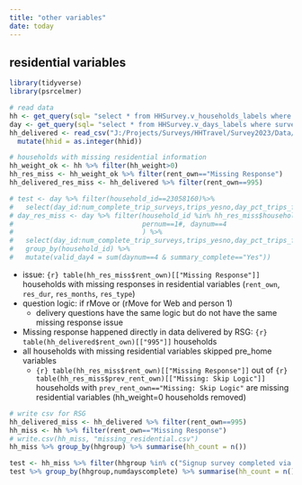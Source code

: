```yaml
---
title: "other variables"
date: today
---
```


## residential variables

```r
library(tidyverse)
library(psrcelmer)

# read data
hh <- get_query(sql= "select * from HHSurvey.v_households_labels where survey_year=2023")
day <- get_query(sql= "select * from HHSurvey.v_days_labels where survey_year=2023")
hh_delivered <- read_csv("J:/Projects/Surveys/HHTravel/Survey2023/Data/old_stuff/data_deliverable_81823/2023/delivered_230907/hh.csv") %>%
  mutate(hhid = as.integer(hhid))

# households with missing residential information
hh_weight_ok <- hh %>% filter(hh_weight>0)
hh_res_miss <- hh_weight_ok %>% filter(rent_own=="Missing Response")
hh_delivered_res_miss <- hh_delivered %>% filter(rent_own==995)

# test <- day %>% filter(household_id==23058160)%>%
#   select(day_id:num_complete_trip_surveys,trips_yesno,day_pct_trips_flagged,survey_year,day_weight)
# day_res_miss <- day %>% filter(household_id %in% hh_res_miss$household_id,
#                                pernum==1#, daynum==4
#                                ) %>%
#   select(day_id:num_complete_trip_surveys,trips_yesno,day_pct_trips_flagged,survey_year,day_weight) %>%
#   group_by(household_id) %>%
#   mutate(valid_day4 = sum(daynum==4 & summary_complete=="Yes"))
```


- issue: `{r} table(hh_res_miss$rent_own)[["Missing Response"]]` households with missing responses in residential variables (`rent_own`, `res_dur`, `res_months`, `res_type`) 
- question logic: if rMove or (rMove for Web and person 1)
  - delivery questions have the same logic but do not have the same missing response issue
- Missing response happened directly in data delivered by RSG: `{r} table(hh_delivered$rent_own)[["995"]]` households
- all households with missing residential variables skipped pre_home variables
  - `{r} table(hh_res_miss$rent_own)[["Missing Response"]]` out of `{r} table(hh_res_miss$prev_rent_own)[["Missing: Skip Logic"]]` households with `prev_rent_own=="Missing: Skip Logic"` are missing residential variables (hh_weight=0 households removed)


```r
# write csv for RSG
hh_delivered_miss <- hh_delivered %>% filter(rent_own==995)
hh_miss <- hh %>% filter(rent_own=="Missing Response")
# write.csv(hh_miss, "missing_residential.csv")
hh_miss %>% group_by(hhgroup) %>% summarise(hh_count = n())
```


```r
test <- hh_miss %>% filter(hhgroup %in% c("Signup survey completed via rMove, Diary completed via rMove"))
test %>% group_by(hhgroup,numdayscomplete) %>% summarise(hh_count = n())
```









